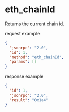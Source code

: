 # eth_chainId

Returns the current chain id.

request example

```json
{
  "jsonrpc": "2.0",
  "id": 1,
  "method": "eth_chainId",
  "params": []
}
```

response example

```json
{
  "id": 1,
  "jsonrpc": "2.0",
  "result": "0x1a4"
}
```
